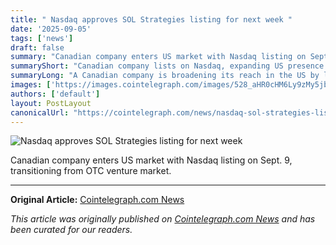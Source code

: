 ```yaml
---
title: " Nasdaq approves SOL Strategies listing for next week "
date: '2025-09-05'
tags: ['news']
draft: false
summary: "Canadian company enters US market with Nasdaq listing on Sept. 9, transitioning from OTC venture market."
summaryShort: "Canadian company lists on Nasdaq, expanding US presence."
summaryLong: "A Canadian company is broadening its reach in the US by listing on Nasdaq on Sept. 9, shifting trading operations from the over-the-counter venture market to a more prominent platform. This move signifies a strategic expansion into the US market for the company."
images: ['https://images.cointelegraph.com/images/528_aHR0cHM6Ly9zMy5jb2ludGVsZWdyYXBoLmNvbS91cGxvYWRzLzIwMjUtMDkvMDE5OTFiNzUtODAzOS03ZWI0LTg0ZGItNmMyZjExMGIxNmZk.jpg']
authors: ['default']
layout: PostLayout
canonicalUrl: "https://cointelegraph.com/news/nasdaq-sol-strategies-listing-shares?utm_source=rss_feed&utm_medium=rss&utm_campaign=rss_partner_inbound"
---
```


![ Nasdaq approves SOL Strategies listing for next week ](https://images.cointelegraph.com/images/528_aHR0cHM6Ly9zMy5jb2ludGVsZWdyYXBoLmNvbS91cGxvYWRzLzIwMjUtMDkvMDE5OTFiNzUtODAzOS03ZWI0LTg0ZGItNmMyZjExMGIxNmZk.jpg)

Canadian company enters US market with Nasdaq listing on Sept. 9, transitioning from OTC venture market.

---

**Original Article:** [Cointelegraph.com News](https://cointelegraph.com/news/nasdaq-sol-strategies-listing-shares?utm_source=rss_feed&utm_medium=rss&utm_campaign=rss_partner_inbound)

*This article was originally published on [Cointelegraph.com News](https://cointelegraph.com/news/nasdaq-sol-strategies-listing-shares?utm_source=rss_feed&utm_medium=rss&utm_campaign=rss_partner_inbound) and has been curated for our readers.*
